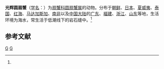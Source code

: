 {{Speciesbox
| taxon = Sphaerozius nitidus
| binomial_authority = (Stimpson, 1858)<ref name='id11811'>{{cite web| url =http://www.bioinfo.cn/db05/BjdwSpecies.php?action=view&id=11811| title =光辉圆扇蟹| work =《中国动物物种编目数据库》| publisher =中国科学院微生物研究所| author =中国科学院动物研究所| accessdate =2009-04-28| deadurl =yes| archiveurl =https://web.archive.org/web/20160305031103/http://www.bioinfo.cn/db05/BjdwSpecies.php?action=view&id=11811| archivedate =2016-03-05}}</ref>
}}

'''光辉圆扇蟹'''（[[学名|学名]]：{{lang|la|''Sphaerozius nitidus''}}）为[[扇蟹科|扇蟹科]][[圆扇蟹属|圆扇蟹属]]的动物。分布于[[朝鲜|朝鲜]]、[[日本|日本]]、[[夏威夷|夏威夷]]、[[泰国|泰国]]、[[红海|红海]]、[[马达加斯加|马达加斯加]]、[[南非|南非]]以及[[中国大陆|中国大陆]]的[[广东|广东]]、[[福建|福建]]、[[浙江|浙江]]、[[山东|山东]]等地，生活环境为海水，常生活于低潮线下的岩石缝中。<ref name='id11811'/>

== 参考文献 ==
{{reflist}}

{{螃蟹小作品}}

{{taxonbar}}
[[Category:_1858年描述的动物|G]]
[[Category:圆扇蟹属|G]]
